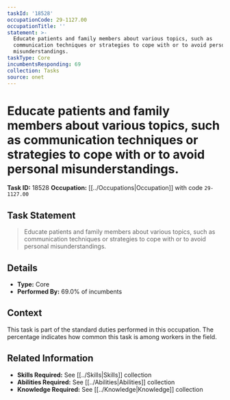 ```yaml
---
taskId: '18528'
occupationCode: 29-1127.00
occupationTitle: ''
statement: >-
  Educate patients and family members about various topics, such as
  communication techniques or strategies to cope with or to avoid personal
  misunderstandings.
taskType: Core
incumbentsResponding: 69
collection: Tasks
source: onet
---
```

# Educate patients and family members about various topics, such as communication techniques or strategies to cope with or to avoid personal misunderstandings.

**Task ID:** 18528
**Occupation:** [[../Occupations|Occupation]] with code `29-1127.00`

## Task Statement

> Educate patients and family members about various topics, such as communication techniques or strategies to cope with or to avoid personal misunderstandings.

## Details

- **Type:** Core
- **Performed By:** 69.0% of incumbents

## Context

This task is part of the standard duties performed in this occupation. The percentage indicates how common this task is among workers in the field.

## Related Information

- **Skills Required:** See [[../Skills|Skills]] collection
- **Abilities Required:** See [[../Abilities|Abilities]] collection
- **Knowledge Required:** See [[../Knowledge|Knowledge]] collection
